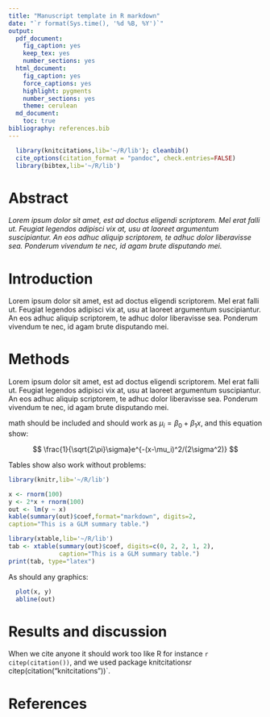 ```yaml
---
title: "Manuscript template in R markdown"
date: "`r format(Sys.time(), '%d %B, %Y')`"
output:
  pdf_document:
    fig_caption: yes
    keep_tex: yes
    number_sections: yes
  html_document:
    fig_caption: yes
    force_captions: yes
    highlight: pygments
    number_sections: yes
    theme: cerulean
  md_document:
    toc: true
bibliography: references.bib
---
```


```r
  library(knitcitations,lib='~/R/lib'); cleanbib()
  cite_options(citation_format = "pandoc", check.entries=FALSE)
  library(bibtex,lib='~/R/lib')
```

# Abstract

_Lorem ipsum dolor sit amet, est ad doctus eligendi scriptorem. Mel erat falli ut. Feugiat legendos adipisci vix at, usu at laoreet argumentum suscipiantur. An eos adhuc aliquip scriptorem, te adhuc dolor liberavisse sea. Ponderum vivendum te nec, id agam brute disputando mei._



# Introduction

Lorem ipsum dolor sit amet, est ad doctus eligendi scriptorem. Mel erat falli ut. Feugiat legendos adipisci vix at, usu at laoreet argumentum suscipiantur. An eos adhuc aliquip scriptorem, te adhuc dolor liberavisse sea. Ponderum vivendum te nec, id agam brute disputando mei.


# Methods

Lorem ipsum dolor sit amet, est ad doctus eligendi scriptorem. Mel erat falli ut. Feugiat legendos adipisci vix at, usu at laoreet argumentum suscipiantur. An eos adhuc aliquip scriptorem, te adhuc dolor liberavisse sea. Ponderum vivendum te nec, id agam brute disputando mei.

math should be included and should work as 
$\mu_i = \beta_0 + \beta_1x$, and this equation show: 

$$ \frac{1}{\sqrt{2\pi}\sigma}e^{-(x-\mu_i)^2/(2\sigma^2)} $$

Tables show also work without problems:

```r
library(knitr,lib='~/R/lib')

x <- rnorm(100)
y <- 2*x + rnorm(100)
out <- lm(y ~ x)
kable(summary(out)$coef,format="markdown", digits=2,
caption="This is a GLM summary table.")
```

```r
library(xtable,lib='~/R/lib')
tab <- xtable(summary(out)$coef, digits=c(0, 2, 2, 1, 2), 
              caption="This is a GLM summary table.")
print(tab, type="latex")
```

As should any graphics:

```r
  plot(x, y)
  abline(out)
```

# Results and discussion

When we cite anyone it should work too like R for instance `r citep(citation())`, and we used package knitcitations` `r citep(citation("knitcitations"))`.

# References




